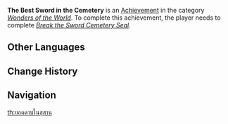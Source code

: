 {{Achievement Infobox
|title        = 
|id           = 81010
|order id     = 1010
|category     = Wonders of the World
|description  = Unlock the Tri-Seal of the Sword Cemetery.
|requirements = Complete ''[[Break the Sword Cemetery Seal]]''.
|primogems    = 5
|tracking     = 
|hidden       = 1
|topic        = 
|type         = Quest
}}
'''The Best Sword in the Cemetery''' is an [[Achievement]] in the category ''[[Wonders of the World]]''. To complete this achievement, the player needs to complete ''[[Break the Sword Cemetery Seal]]''.
<!--
==Trivia==

==Video Guides==
{{EVT
|video1   = 
|caption1 = 
}}
-->
==Other Languages==
{{Other Languages
|en      = The Best Sword in the Cemetery
|zhs     = 冢里最好的剑
|zhs_rm  = Zhǒng Lǐ Zuìhǎo de Jiàn
|zht     = 塚裡最好的劍
|zht_rm  = Zhǒng Lǐ Zuìhǎo de Jiàn
|zh_tl   = The Best Sword in the Mound
|ja      = 剣塚の中で一番いい剣
|ja_rm   = Kenchou no Naka de Ichiban Ii Ken{{Assumed}}
|ja_tl   = The Best Sword of the Sword Mound
|ko      = 검무덤에서 가장 좋은 검
|ko_rm   = Geommudeom-eseo Gajang Joeun Geom
|ko_tl   = The Best Sword of the Sword Tomb
|es      = La mejor espada del cementerio
|es_tl   = 
|fr      = La meilleure de toutes les épées
|fr_tl   = The Best of All Swords
|ru      = Лучший меч на кладбище
|ru_tl   = 
|th      = ยอดดาบในสุสาน
|th_rm   = 
|th_tl   = 
|vi      = Thanh kiếm tốt nhất trong Đồi Kiếm
|vi_tl   = 
|de      = Das beste Schwert des Grabs
|de_tl   = The Best Sword of the Grave
|id      = Pedang Terbagus di Pemakaman
|id_tl   = Best Sword at the Cemetery
|pt      = A Melhor Espada do Cemitério.
|pt_tl   = 
}}

==Change History==
{{Change History|1.0}}
<!--
==References==
{{Reflist}}
-->
==Navigation==
{{Achievement Navbox|Wonders of the World|Quest}}
[[th:ยอดดาบในสุสาน]]